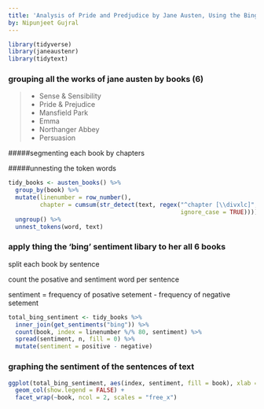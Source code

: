 ---
title: 'Analysis of Pride and Predjudice by Jane Austen, Using the Bing Sentiment Library'
by: Nipunjeet Gujral
---


```{r echo = FALSE, message=FALSE, warning=FALSE}
library(tidyverse)
library(janeaustenr)
library(tidytext)
```


### grouping all the works of jane austen by books (6)
  > 
   * Sense & Sensibility 
   * Pride & Prejudice   
   * Mansfield Park      
   * Emma                
   * Northanger Abbey    
   * Persuasion

#####segmenting each book by chapters

#####unnesting the token words
```{r message=FALSE, warning=FALSE}
tidy_books <- austen_books() %>%
  group_by(book) %>%
  mutate(linenumber = row_number(),
         chapter = cumsum(str_detect(text, regex("^chapter [\\divxlc]", 
                                                 ignore_case = TRUE)))) %>%
  ungroup() %>%
  unnest_tokens(word, text)
```


### apply thing the 'bing' sentiment libary to her all 6 books

split each book by sentence

count the posative and sentiment word per sentence

sentiment = frequency of posative setement - frequency of negative setement  
```{r message=FALSE, warning=FALSE}
total_bing_sentiment <- tidy_books %>%
  inner_join(get_sentiments("bing")) %>%
  count(book, index = linenumber %/% 80, sentiment) %>%
  spread(sentiment, n, fill = 0) %>%
  mutate(sentiment = positive - negative)
```


### graphing the sentiment of the sentences of text 
```{r}
ggplot(total_bing_sentiment, aes(index, sentiment, fill = book), xlab = "line numbers") +
  geom_col(show.legend = FALSE) +
  facet_wrap(~book, ncol = 2, scales = "free_x")
```

